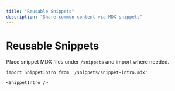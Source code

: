 ```yaml
---
title: "Reusable Snippets"
description: "Share common content via MDX snippets"
---
```


# Reusable Snippets

Place snippet MDX files under `/snippets` and import where needed.

```mdx
import SnippetIntro from '/snippets/snippet-intro.mdx'

<SnippetIntro />
```

